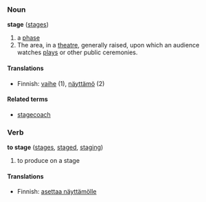 ===Noun===
'''stage''' ([[stages]])

#a [[phase]]
#The area, in a [[theatre]], generally raised, upon which an audience watches [[play]]s or other public ceremonies.

====Translations====

*Finnish: [[vaihe]] (1), [[näyttämö]] (2)

====Related terms====
*[[stagecoach]]

===Verb===
'''to stage''' ([[stages]], [[staged]], [[staging]])

#to produce on a stage

====Translations====

*Finnish: [[asettaa näyttämölle]]